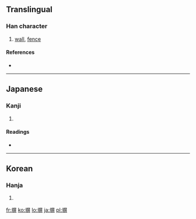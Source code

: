 ==Translingual==

===Han character===
{{Han char|rn=32|rad=土|as=09|sn=12|four=|canj=土尸廿廿 (GSTT)}}

# [[wall]], [[fence]]

====References====
* {{Han ref|kx=0234.271|dkj=05316|dj=0472.230|hdz=10469.011|uh=5840|ud=22592}}

----

==Japanese==

===Kanji===
{{ja-kanji|grade=c|rs=土09}}

# {{defn|Japanese|sort=土09}}

====Readings====
* {{ja-readings|on=|kun=[[かき]] (kaki), [[へい]] (hei)}}

----

==Korean==

===Hanja===
{{ko-hanja|hangeul=병|rv=byeong|mr=pyŏng}}

# {{defn|Korean|sort=土09}}

[[fr:塀]]
[[ko:塀]]
[[lo:塀]]
[[ja:塀]]
[[pl:塀]]